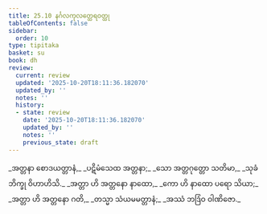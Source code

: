 ```yaml
---
title: 25.10 နင်္ဂလကုလတ္ထေရဝတ္ထု
tableOfContents: false
sidebar:
  order: 10
type: tipitaka
basket: su
book: dh
review:
  current: review
  updated: '2025-10-20T18:11:36.182070'
  updated_by: ''
  notes: ''
  history:
  - state: review
    date: '2025-10-20T18:11:36.182070'
    updated_by: ''
    notes: ''
    previous_state: draft
---
```



<DynamicBreadcrumb />


<ReviewStatus review={frontmatter.review} showDetails={true} />

<HypothesisAnnotation frontmatter={frontmatter} />

<Division number="379" book="dh" e="ch" v="18" p="67">

<Paragraph number="406" type="verses" book="dh">
_အတ္တနာ စောဒယတ္တာနံ,_  
_ပဋိမံသေထ အတ္တနာ;_  
_သော အတ္တဂုတ္တော သတိမာ,_  
_သုခံ ဘိက္ခု ဝိဟာဟိသိ._  

</Paragraph>

</Division>
<Division number="380" book="dh" e="ch" v="18" p="67">

<Paragraph number="407" type="verses" book="dh">
_အတ္တာ ဟိ အတ္တနော နာထော,_  
_ကော ဟိ နာထော ပရော သိယာ;_  
_အတ္တာ ဟိ အတ္တနော ဂတိ,_  
_တသ္မာ သံယမမတ္တာနံ;_  
_အဿံ ဘဒြံဝ ဝါဏိဇော._
</Paragraph>
</Division>